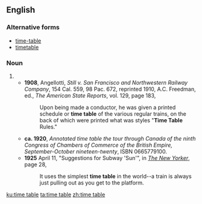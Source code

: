 ==English==

===Alternative forms===
* [[time-table]]
* [[timetable]]
===Noun===
{{en-noun|s|head=[[time]] [[table]]}}
# {{alternative spelling of|timetable|lang=en}}
#* '''1908''', Angellotti, ''Still v. San Francisco and Northwestern Railway Company'', 154 Cal. 559, 98 Pac. 672, reprinted 1910, A.C. Freedman, ed., ''The American State Reports'', vol. 129, page 183,
#*: Upon being made a conductor, he was given a printed schedule or '''time table''' of the various regular trains, on the back of which were printed what was styles "'''Time Table''' Rules."
#* '''ca. 1920''', ''Annotated time table the tour through Canada of the ninth Congress of Chambers of Commerce of the British Empire, September-October nineteen-twenty'', ISBN 0665779100.<!--This is according to WorldCat. I don't know how a ca. 1920 publication can have an ISBN.-->
#* '''1925''' April 11, "Suggestions for Subway 'Sun'", in ''[[w:The New Yorker|The New Yorker]]'', page 28,<!--confirmed on microfilm-->
#*: It uses the simplest '''time table''' in the world--a train is always just pulling out as you get to the platform.

[[ku:time table]]
[[ta:time table]]
[[zh:time table]]